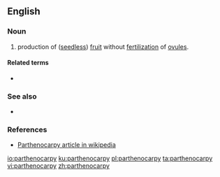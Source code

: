 ==English==

===Noun===
{{en-noun|-}}
# {{label|en|botany}} production of ([[seedless]]) [[fruit]] without [[fertilization]] of [[ovule]]s.

====Related terms====
* {{l|en|parthenocarpic}}

===See also===
* {{l|en|apomixis}}

===References===
* [http://en.wikipedia.org/wiki/Parthenocarpy Parthenocarpy article in wikipedia]

{{wikipedia}}

[[io:parthenocarpy]]
[[ku:parthenocarpy]]
[[pl:parthenocarpy]]
[[ta:parthenocarpy]]
[[vi:parthenocarpy]]
[[zh:parthenocarpy]]